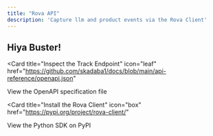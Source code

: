 ```yaml
---
title: "Rova API"
description: 'Capture llm and product events via the Rova Client'
---
```


## Hiya Buster!

<Card
  title="Inspect the Track Endpoint"
  icon="leaf"
  href="https://github.com/skadaba1/docs/blob/main/api-reference/openapi.json"
>
  View the OpenAPI specification file
</Card>

<Card
  title="Install the Rova Client"
  icon="box"
  href="https://pypi.org/project/rova-client/"
>
  View the Python SDK on PyPI
</Card>
